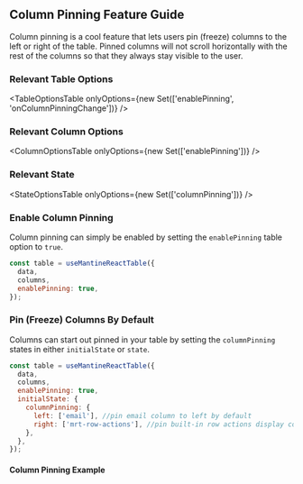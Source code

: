 
<Head>
  <title>Column Pinning Feature Guide - Mantine React Table Docs</title>
  <meta
    name="description"
    content="How to use and customize the column pinning features of Mantine React Table"
  />
</Head>

## Column Pinning Feature Guide

Column pinning is a cool feature that lets users pin (freeze) columns to the left or right of the table. Pinned columns will not scroll horizontally with the rest of the columns so that they always stay visible to the user.

### Relevant Table Options

<TableOptionsTable
  onlyOptions={new Set(['enablePinning', 'onColumnPinningChange'])}
/>

### Relevant Column Options

<ColumnOptionsTable onlyOptions={new Set(['enablePinning'])} />

### Relevant State

<StateOptionsTable onlyOptions={new Set(['columnPinning'])} />

### Enable Column Pinning

Column pinning can simply be enabled by setting the `enablePinning` table option to `true`.

```jsx
const table = useMantineReactTable({
  data,
  columns,
  enablePinning: true,
});
```

### Pin (Freeze) Columns By Default

Columns can start out pinned in your table by setting the `columnPinning` states in either `initialState` or `state`.

```jsx
const table = useMantineReactTable({
  data,
  columns,
  enablePinning: true,
  initialState: {
    columnPinning: {
      left: ['email'], //pin email column to left by default
      right: ['mrt-row-actions'], //pin built-in row actions display column to right by default
    },
  },
});
```

#### Column Pinning Example

<Example />
